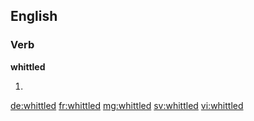 ==English==

===Verb===
'''whittled'''

# {{past of|whittle}}

[[de:whittled]]
[[fr:whittled]]
[[mg:whittled]]
[[sv:whittled]]
[[vi:whittled]]